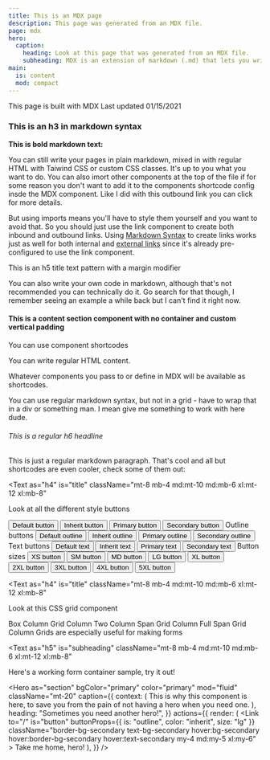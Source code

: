 ```yaml
---
title: This is an MDX page
description: This page was generated from an MDX file.
page: mdx
hero:
  caption:
    heading: Look at this page that was generated from an MDX file.
    subheading: MDX is an extension of markdown (.md) that lets you write JSX code and use React Components as shortcodes in markdown, just remember to update your file extension from .md to .mdx.
main:
  is: content
  mod: compact
---
```



<Box as="h2" className="py-12 md:py-14 xl:py-16">
  This page is built with MDX
  <Box as="hr" className="border-t-2 border-bg-primary flex-full mt-2 mb-4" />
  <Text is="meta" className="block">
    Last updated 01/15/2021
  </Text>
</Box>

### This is an h3 in markdown syntax

**This is bold markdown text:**

You can still write your pages in plain markdown, mixed in with regular HTML with Taiwind CSS or custom CSS classes. It's up to you what you want to do. You can also imort other components at the top of the file if for some reason you don't want to add it to the components shortcode config insde the MDX component. Like I did with <OutboundLink className="underline font-medium" href="https://www.gatsbyjs.com/plugins/gatsby-plugin-mdx/" target="_blank">this outbound link you can click</OutboundLink> for more details.

But using imports means you'll have to style them yourself and you want to avoid that. So you should just use the <Link to="/">link component</Link> to create both inbound and outbound links. Using [Markdown Syntax](/jsx) to create links works just as well for both internal and [external links](https://www.gatsbyjs.com/) since it's already pre-configured to use the link component.

<Box
  as="hr"
  className="border-t-2 border-bg-hover flex-full my-4 md:my-6 xl:my-8"
/>

<Text as="h5" is="title" className="mb-6 mt-4">
  This is an h5 title text pattern with a margin modifier
</Text>

You can also write your own code in markdown, although that's not recommended you can technically do it. Go search for that though, I remember seeing an example a while back but I can't find it right now.

<Section is="content" isContained={false} className="py-8 md:py-10 xl:py-12">

#### This is a content section component with no container and custom vertical padding

<Box className="gap-4 grid md:grid-cols-3 my-6">
  <Text as="p" className="md:mb-6">
    You can use component shortcodes
  </Text>
  <p className="md:mb-6">You can write regular HTML content.</p>
  <Element as="p" className="md:mb-6">
    Whatever components you pass to or define in MDX will be available as
    shortcodes.
  </Element>
</Box>

You can use regular markdown syntax, but not in a grid - have to wrap that in a div or something man. I mean give me something to work with here dude.

</Section>

###### This is a regular h6 headline

This is just a regular markdown paragraph. That's cool and all but shortcodes are even cooler, check some of them out:

<Text
  as="h4"
  is="title"
  className="mt-8 mb-4 md:mt-10 md:mb-6 xl:mt-12 xl:mb-8"
>
  Look at all the different style buttons
</Text>

<Box flex="1" flow="row-wrap" className="items-center">
  <Button className="mb-4 mr-4">Default button</Button>
  <Box className="bg-secondary text-secondary border-bg-secondary hover:bg-primary hover:text-primary hover:border-bg-primary flex flex-col flex-wrap mb-4 mr-4">
    <Button color="inherit">Inherit button</Button>
  </Box>
  <Button color="primary" className="mb-4 mr-4">
    Primary button
  </Button>
  <Button color="secondary" className="mb-4 mr-4">
    Secondary button
  </Button>
  <Box
    as="hr"
    className="border-t-2 border-bg-hover flex-full mt-4 md:mt-6 xl:mt-8"
  />
  <Text as="h5" is="subheading" className="flex-full mb-4 mt-8">
    Outline buttons
  </Text>
  <Button is="outline" className="mb-4 mr-4">
    Default outline
  </Button>
  <Box className="bg-transparent border-bg-primary text-bg-primary hover:bg-secondary hover:border-secondary hover:text-secondary flex flex-col flex-wrap mb-4 mr-4">
    <Button color="inherit" is="outline">
      Inherit outline
    </Button>
  </Box>
  <Button color="primary" is="outline" className="mb-4 mr-4">
    Primary outline
  </Button>
  <Button color="secondary" is="outline" className="mb-4 mr-4">
    Secondary outline
  </Button>
  <Box
    as="hr"
    className="border-t-2 border-bg-hover flex-full mt-4 md:mt-6 xl:mt-8"
  />
  <Text as="h5" is="subheading" className="flex-full mb-4 mt-8">
    Text buttons
  </Text>
  <Button is="text" className="mb-4 mr-4">
    Default text
  </Button>
  <Box className="flex flex-col flex-wrap text-hover hover:text-default mb-4 mr-4">
    <Button color="inherit" is="text">
      Inherit text
    </Button>
  </Box>
  <Button color="primary" is="text" className="mb-4 mr-4">
    Primary text
  </Button>
  <Button color="secondary" is="text" className="mb-4 mr-4">
    Secondary text
  </Button>
  <Box
    as="hr"
    className="border-t-2 border-bg-hover flex-full mt-4 md:mt-6 xl:mt-8"
  />
  <Text as="h5" is="subheading" className="flex-full mb-4 mt-8">
    Button sizes
  </Text>
  <Button size="xs" is="outline" className="mb-4 mr-4">
    XS button
  </Button>
  <Button size="sm" is="outline" className="mb-4 mr-4">
    SM button
  </Button>
  <Button size="md" is="outline" className="mb-4 mr-4">
    MD button
  </Button>
  <Button size="lg" is="outline" className="mb-4 mr-4">
    LG button
  </Button>
  <Button size="xl" is="outline" className="mb-4 mr-4">
    XL button
  </Button>
  <Button size="2xl" is="outline" className="mb-6 mr-6">
    2XL button
  </Button>
  <Button size="3xl" is="outline" className="mb-8 mr-8">
    3XL button
  </Button>
  <Button size="4xl" is="outline" className="mb-10 mr-10">
    4XL button
  </Button>
  <Button size="5xl" is="outline" className="mb-12 mr-12">
    5XL button
  </Button>
</Box>

<Box
  as="hr"
  className="border-t-2 border-bg-hover flex-full my-4 md:my-6 xl:my8"
/>

<Text
  as="h4"
  is="title"
  className="mt-8 mb-4 md:mt-10 md:mb-6 xl:mt-12 xl:mb-8"
>
  Look at this CSS grid component
</Text>

<Grid cols="md:grid-cols-4" gap="gap-4 md:gap-5 xl:gap-6">
  <Box className="p-2 md:p-3 xl:p-4">Box Column</Box>
  <Grid className="p-2 md:p-3 xl:p-4">Grid Column</Grid>
  <Grid className="md:col-span-2 p-2 md:p-3 xl:p-4" bgColor="secondary">
    Two Column Span Grid Column
  </Grid>
  <Grid
    col="col-span-full"
    className="p-2 md:p-3 xl:p-4"
    bgColor="paper"
    color="paper"
  >
    Full Span Grid Column
  </Grid>
  <Grid col="col-span-full" cols="md:grid-cols-2" gap="gap-4">
    <Text
      as="h5"
      is="subheading"
      className="mt-8 mb-2 md:mt-10 md:mb-4 xl:mt-12 xl:mb-6 col-span-full"
    >
      Grids are especially useful for making forms
    </Text>
    <FormField
      label="Checkout this text field"
      name="text-field"
      className="col-span-full"
    />
  </Grid>
</Grid>

<Text
  as="h5"
  is="subheading"
  className="mt-8 mb-4 md:mt-10 md:mb-6 xl:mt-12 xl:mb-8"
>
  Here's a working form container sample, try it out!
</Text>

<SampleForm col="col-span-full" cols="md:grid-cols-2" gap="gap-4" />

<Hero
  as="section"
  bgColor="primary"
  color="primary"
  mod="fluid"
  className="mt-20"
  caption={{
    context: (
      <Text as="h4" is="body" className="mt-2 md:mt-3 xl:mt-4">
        This is why this component is here, to save you from the pain of not
        having a hero when you need one.
      </Text>
    ),
    heading: "Sometimes you need another hero!",
  }}
  actions={{
    render: (
      <Link
        to="/"
        is="button"
        buttonProps={{ is: "outline", color: "inherit", size: "lg" }}
        className="border-bg-secondary text-bg-secondary hover:bg-secondary hover:border-bg-secondary hover:text-secondary my-4 md:my-5 xl:my-6"
      >
        Take me home, hero!
      </Link>
    ),
  }}
/>
